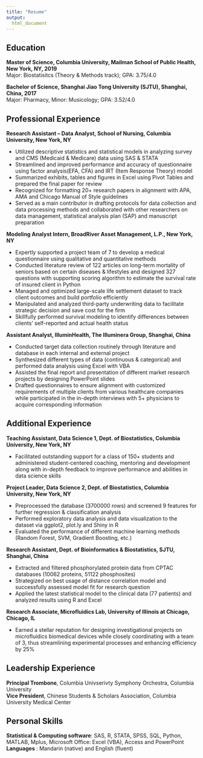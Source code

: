 ```yaml
---
title: "Resume"
output:
  html_document
---
```


## Education

**Master of Science, Columbia University, Mailman School of Public Health, New York, NY, 2019**   
Major: Biostatisitcs (Theory & Methods track); GPA: 3.75/4.0  

**Bachelor of Science, Shanghai Jiao Tong University (SJTU), Shanghai, China, 2017**  
Major: Pharmacy, Minor: Musicology; GPA: 3.52/4.0  
  
  
## Professional Experience 

**Research Assistant – Data Analyst, School of Nursing, Columbia University, New York, NY**  
  
* Utilized descriptive statistics and statistical models in analyzing survey and CMS (Medicaid & Medicare) data using SAS & STATA
* Streamlined and improved performance and accuracy of questionnaire using factor analysis(EFA, CFA) and IRT (Item Response Theory) model
* Summarized exhibits, tables and figures in Excel using Pivot Tables and prepared the final paper for review
* Recognized for formatting 20+ research papers in alignment with APA, AMA and Chicago Manual of Style guidelines 
* Served as a main contributor in drafting protocols for data collection and data processing methods and collaborated with other researchers on data management, statistical analysis plan (SAP) and manuscript preparation  
  
**Modeling Analyst Intern, BroadRiver Asset Management, L.P., New York, NY**  

* Expertly supported a project team of 7 to develop a medical questionnaire using qualitative and quantitative methods
* Conducted literature review of 122 articles on long-term mortality of seniors based on certain diseases & lifestyles and designed 327 questions with supporting scoring algorithm to estimate the survival rate of insured client in Python
* Managed and optimized large-scale life settlement dataset to track client outcomes and build portfolio efficiently
* Manipulated and analyzed third-party underwriting data to facilitate strategic decision and save cost for the firm  
* Skillfully performed survival modeling to identify differences between clients’ self-reported and actual health status  
  
**Assistant Analyst, IlluminHealth, The Illuminera Group, Shanghai, China**  
  
* Conducted target data collection routinely through literature and database in each internal and external project  
* Synthesized different types of data (continuous & categorical) and performed data analysis using Excel with VBA  
* Assisted the final report and presentation of different market research projects by designing PowerPoint slides
* Drafted questionnaires to ensure alignment with customized requirements of multiple clients from various healthcare companies while participated in the in-depth interviews with 5+ physicians to acquire corresponding information

## Additional Experience

**Teaching Assistant, Data Science 1, Dept. of Biostatistics, Columbia University, New York, NY**  
  
* Facilitated outstanding support for a class of 150+ students and administered student-centered coaching, mentoring and development along with in-depth feedback to improve performance and abilities in data science skills
  
**Project Leader, Data Science 2, Dept. of Biostatistics, Columbia University, New York, NY**  
  
* Preprocessed the database (3700000 rows) and screened 9 features for further regression & classification analysis
* Performed exploratory data analysis and data visualization to the dataset via ggplot2, plot.ly and Shiny in R
* Evaluated the performance of different machine learning methods (Random Forest, SVM, Gradient Boosting, etc.)  

**Research Assistant, Dept. of Bioinformatics & Biostatistics, SJTU, Shanghai, China**  
  
* Extracted and filtered phosphorylated protein data from CPTAC databases (10062 proteins, 51122 phosphosites)
* Strategized on best usage of distance correlation model and successfully assessed model fit for research question
* Applied the latest statistical model to the clinical data (77 patients) and analyzed results using R and Excel  

**Research Associate, Microfluidics Lab, University of Illinois at Chicago, Chicago, IL**  
  
* Earned a stellar reputation for designing investigational projects on microfluidics biomedical devices while closely coordinating with a team of 3, thus streamlining experimental processes and enhancing efficiency by 25%

## Leadership Experience

**Principal Trombone**, Columbia Univserivty Symphony Orchestra, Columbia University  
**Vice President**, Chinese Students & Scholars Association, Columbia University Medical Center 

## Personal Skills  

**Statistical & Computing software**: SAS, R, STATA, SPSS, SQL, Python, MATLAB, Mplus, Microsoft Office: Excel (VBA), Access and PowerPoint  
**Languages** : Mandarin (native) and English (fluent)



